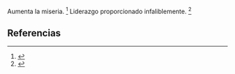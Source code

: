 Aumenta la miseria. <ref>{{lib|LU|70|0|3}}</ref> Liderazgo proporcionado infaliblemente. <ref>{{lib|LU|181|2|16}}</ref> 

== Referencias ==

<references />
